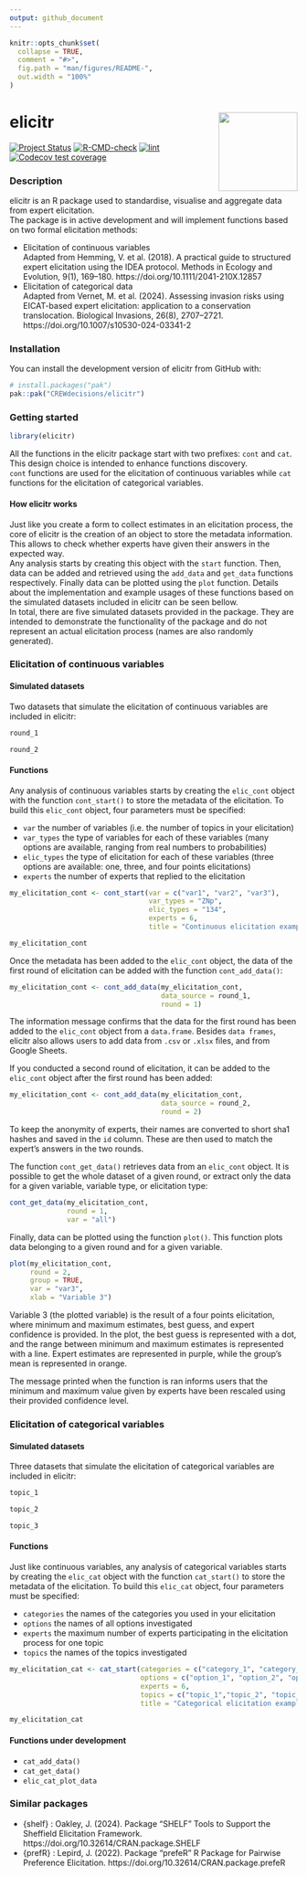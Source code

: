 ```yaml
---
output: github_document
---
```


<!-- README.md is generated from README.Rmd. Please edit the .rmd file and then use devtools::build_readme() to update the md file -->

```r
knitr::opts_chunk$set(
  collapse = TRUE,
  comment = "#>",
  fig.path = "man/figures/README-",
  out.width = "100%"
)
```

# elicitr <a href="#"><img src="man/figures/logo.png" height="138" align="right">
<!-- badges: start -->
[![Project Status](https://www.repostatus.org/badges/latest/concept.svg)](https://www.repostatus.org/#concept)
[![R-CMD-check](https://github.com/CREWdecisions/elicitr/actions/workflows/R-CMD-check.yaml/badge.svg)](https://github.com/CREWdecisions/elicitr/actions/workflows/R-CMD-check.yaml)
[![lint](https://github.com/CREWdecisions/elicitr/actions/workflows/lint.yaml/badge.svg)](https://github.com/CREWdecisions/elicitr/actions/workflows/lint.yaml)
[![Codecov test coverage](https://codecov.io/gh/CREWdecisions/elicitr/graph/badge.svg)](https://app.codecov.io/gh/CREWdecisions/elicitr)
<!-- badges: end -->

### Description

elicitr is an R package used to standardise, visualise and aggregate data from expert elicitation.\
The package is in active development and will implement functions based on two formal elicitation methods:

* Elicitation of continuous variables\
  Adapted from Hemming, V. et al. (2018). A practical guide to structured expert elicitation using the IDEA protocol. Methods in Ecology and Evolution, 9(1), 169–180. https://doi.org/10.1111/2041-210X.12857
* Elicitation of categorical data\
  Adapted from Vernet, M. et al. (2024). Assessing invasion risks using EICAT-based expert elicitation: application to a conservation translocation. Biological Invasions, 26(8), 2707–2721. https://doi.org/10.1007/s10530-024-03341-2

### Installation

You can install the development version of elicitr from GitHub with:

```r
# install.packages("pak")
pak::pak("CREWdecisions/elicitr")
```

### Getting started

```r
library(elicitr)
```

All the functions in the elicitr package start with two prefixes: `cont` and `cat`. This design choice is intended to enhance functions discovery.\
`cont` functions are used for the elicitation of continuous variables while `cat` functions for the elicitation of categorical variables.

#### How elicitr works

Just like you create a form to collect estimates in an elicitation process, the core of elicitr is the creation of an object to store the metadata information. This allows to check whether experts have given their answers in the expected way.\
Any analysis starts by creating this object with the `start` function. Then, data can be added and retrieved using the `add_data` and `get_data` functions respectively. Finally data can be plotted using the `plot` function. Details about the implementation and example usages of these functions based on the simulated datasets included in elicitr can be seen bellow.\
In total, there are five simulated datasets provided in the package. They are intended to demonstrate the functionality of the package and do not represent an actual elicitation process (names are also randomly generated).

### Elicitation of continuous variables

#### Simulated datasets

Two datasets that simulate the elicitation of continuous variables are included in elicitr:

```r
round_1
```

```r
round_2
```

#### Functions

Any analysis of continuous variables starts by creating the `elic_cont` object with the function `cont_start()` to store the metadata of the elicitation. To build this `elic_cont` object, four parameters must be specified: 

* `var` the number of variables (i.e. the number of topics in your elicitation)
* `var_types` the type of variables for each of these variables (many options are available, ranging from real numbers to probabilities)
* `elic_types` the type of elicitation for each of these variables (three options are available: one, three, and four points elicitations)
* `experts` the number of experts that replied to the elicitation

```r
my_elicitation_cont <- cont_start(var = c("var1", "var2", "var3"),
                                  var_types = "ZNp",
                                  elic_types = "134",
                                  experts = 6,
                                  title = "Continuous elicitation example")
```

```r
my_elicitation_cont
```

Once the metadata has been added to the `elic_cont` object, the data of the first round of elicitation can be added with the function `cont_add_data()`:

```r
my_elicitation_cont <- cont_add_data(my_elicitation_cont,
                                     data_source = round_1,
                                     round = 1)
```

The information message confirms that the data for the first round has been added to the `elic_cont` object from a `data.frame`. Besides `data frames`, elicitr also allows users to add data from `.csv` or `.xlsx` files, and from Google Sheets.

If you conducted a second round of elicitation, it can be added to the `elic_cont` object after the first round has been added:

```r
my_elicitation_cont <- cont_add_data(my_elicitation_cont,
                                     data_source = round_2,
                                     round = 2)
```

To keep the anonymity of experts, their names are converted to short sha1 hashes and saved in the `id` column. These are then used to match the expert’s answers in the two rounds.

The function `cont_get_data()` retrieves data from an `elic_cont` object. It is possible to get the whole dataset of a given round, or extract only the data for a given variable, variable type, or elicitation type:

```r
cont_get_data(my_elicitation_cont,
              round = 1,
              var = "all")
```

Finally, data can be plotted using the function `plot()`. This function plots data belonging to a given round and for a given variable.

```r
plot(my_elicitation_cont,
     round = 2,
     group = TRUE,
     var = "var3",
     xlab = "Variable 3")
```

Variable 3 (the plotted variable) is the result of a four points elicitation, where minimum and maximum estimates, best guess, and expert confidence is provided. In the plot, the best guess is represented with a dot, and the range between minimum and maximum estimates is represented with a line. Expert estimates are represented in purple, while the group's mean is represented in orange.

The message printed when the function is ran informs users that the minimum and maximum value given by experts have been rescaled using their provided confidence level.

### Elicitation of categorical variables

#### Simulated datasets

Three datasets that simulate the elicitation of categorical variables are included in elicitr:

```r
topic_1
```

```r
topic_2
```

```r
topic_3
```

#### Functions

Just like continuous variables, any analysis of categorical variables starts by creating the `elic_cat` object with the function `cat_start()` to store the metadata of the elicitation. To build this `elic_cat` object, four parameters must be specified: 

* `categories` the names of the categories you used in your elicitation
* `options` the names of all options investigated
* `experts` the maximum number of experts participating in the elicitation process for one topic
* `topics` the names of the topics investigated

```r
my_elicitation_cat <- cat_start(categories = c("category_1", "category_2", "category_3", "category_4", "category_5"),
                                options = c("option_1", "option_2", "option_3", "option_4"),
                                experts = 6,
                                topics = c("topic_1","topic_2", "topic_3"),
                                title = "Categorical elicitation example")
```

```r
my_elicitation_cat
```

#### Functions under development

* `cat_add_data()`
* `cat_get_data()`
* `elic_cat_plot_data`



### Similar packages

* {shelf} : Oakley, J. (2024). Package “SHELF” Tools to Support the Sheffield Elicitation Framework. https://doi.org/10.32614/CRAN.package.SHELF
* {prefR} : Lepird, J. (2022). Package “prefeR” R Package for Pairwise Preference Elicitation. https://doi.org/10.32614/CRAN.package.prefeR
